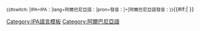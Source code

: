 <onlyinclude><small>{{#switch: {{{2}}}|IPA=IPA：|lang=阿爾巴尼亞語：|pron=發音：|=|阿爾巴尼亞語發音：}}</small>{{IPA|[[Help:阿爾巴尼亞語國際音標|[{{{1}}}]]]}}{{#if:{{{3|}}}|{{IPA audio link|{{{3}}} }} }}</onlyinclude>
{{documentation|Template:usage of IPA templates}}

[[Category:IPA語言模板]]
[[Category:阿爾巴尼亞語]]
</noinclude>